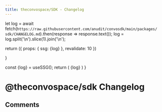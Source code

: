 ---
title: theconvospace/SDK - Changelog
---


  let log = await fetch(`https://raw.githubusercontent.com/anudit/convosdk/main/packages/sdk/CHANGELOG.md`).then(response => response.text());
  log = log.split('\n').slice(1).join('\n');

  return ({ props: { ssg: {log} }, revalidate: 10 })

}

  const {log} = useSSG();
  return (
      <Markdown>
        {log}
      </Markdown>
  )
}

# @theconvospace/sdk Changelog
<LogRender/>

## Comments
<CommentBox threadId="changelog"/>

